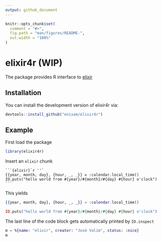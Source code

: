 ```yaml
---
output: github_document
---
```


<!-- README.md is generated from README.Rmd. Please edit that file -->

```r
knitr::opts_chunk$set(
  comment = "#>",
  fig.path = "man/figures/README-",
  out.width = "100%"
)
```

# elixir4r (WIP)

The package provides R interface to [elixir](https://elixir-lang.org/)

## Installation

You can install the development version of elixir4r via: 

``` r
devtools::install_github("enixam/elixir4r")
```

## Example

First load the package

```r
library(elixir4r)
```

Insert an `elixir` chunk 

````
```{elixir}`r ''`
{{year, month, day}, {hour, _, _}} = :calendar.local_time()
IO.puts("hello world from #{year}/#{month}/#{day} #{hour} o'clock") 
```
````


This yields 

```elixir
{{year, month, day}, {hour, _, _}} = :calendar.local_time()

IO.puts("hello world from #{year}/#{month}/#{day} #{hour} o'clock")
```


The last line of the code block gets automatically printed by `IO.inspect`

```elixir
m = %{name: "elixir", creator: "José Valim", status: :nice}
m
```


